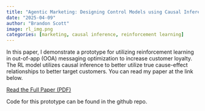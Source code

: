 ```yaml
---
title: "Agentic Marketing: Designing Control Models using Causal Inference"
date: "2025-04-09"
author: "Brandon Scott"
image: rl_img.png
categories: [marketing, causal inference, reinforcement learning] 
---
```


In this paper, I demonstrate a prototype for utilizing reinforcement learning in out-of-app (OOA) messaging optimization to increase customer loyalty. The RL model utilizes causal inference to better utilize true cause-effect relationships to better target customers. You can read my paper at the link below.

[Read the Full Paper (PDF)](../../static/control_class_paper.pdf)

Code for this prototype can be found in the github repo.


